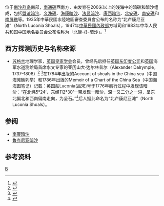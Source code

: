 {{NoteTA
|G1=地名
}}
{{coord |5|39|N|112|28|E|display=title|scale:500000_type:island_region:CN}}
{{Infobox Disputed Islands
| plural = yes
| name             =北康暗沙
| image name       = 
| image caption    = 
| image size       = 
| locator map      =
{{Location map
 |Spratly_Islands
 |mark=<!--dot-->Blue pog.svg
 |lat_deg=5|lat_min=39|lat_sec =
 |lon_deg=112|lon_min=28|lon_sec =
 |caption=北康暗沙在[[南海|南海]]的位置。
 |position=right
 |width=300
 |float=right
}}
| map_custom       = yes
| native name      = 
| native name link = 
| other_names         = 
| location         = [[南中国海|南中国海]]
| total islands    = 
| major islands    = 
| area             = 
| length           =
| width            =
| coastline        =
| highest mount    = 
| elevation        =
| country                          = 无
| country claim         = {{MAS}}
| country claim divisions title = [[马来西亚行政区划|州]]
| country claim divisions       = {{flagicon image|Flag of Sarawak.svg}} [[砂拉越|砂拉越]]
| country 1 claim                 = {{flag|PRC}}
| country 1 claim divisions title = [[地級市|地級市]]
| country 1 claim divisions       = [[海南省|海南省]][[三沙市|三沙市]]
| country 2 claim               = {{flag|ROC}}
| country 2 claim divisions title = [[直辖市_(中华民国)|直辖市]]
| country 2 claim divisions       = [[高雄市|高雄市]][[旗津區|旗津區]]
| population       = 
| population as of = 
| density          = 
| ethnic groups    = 
| additional info  =
}}
{{地區用詞|my=拉惹加隆淺灘|cn=北康暗沙|tw=cn|sg=my|start={{lang-ms|Gugusan Beting Raja Jarum}}；{{lang-en|North Luconia Shoals}}}}位于[[南沙群岛|南沙群岛]]南部，[[南通礁|南通礁]]西南方，由发育在200米以上的浅海中的暗礁和暗沙组成，包括[[盟谊暗沙|盟谊暗沙]]、[[义净礁|义净礁]]、[[海康暗沙|海康暗沙]]、[[法显暗沙|法显暗沙]]、[[康西暗沙|康西暗沙]]、[[北安礁|北安礁]]、[[南安礁|南安礁]]和[[南屏礁|南屏礁]]等。1935年中華民國水陸地圖審查委員會公布的名称为“北卢康尼亚滩”（North Luconia Shoals），1947年[[中華民國內政部|中華民國內政部]]方域司和1983年中华人民共和国[[中国地名委员会|中国地名委员会]]公布名称为「北康-{}-暗沙」。<ref>{{cite book zh |author=广东省地名委员会 |title=《南海诸岛地名资料汇编》 |format=M |edition=1 |location=广州 |publisher=广东省地图出版社 |date=1988 |pages=211|id= ISBN 80522-023-9}}</ref>

== 西方探测历史与名称来源 ==
*[[苏格兰|苏格兰]]地理学家，[[英国皇家学会|英国皇家学会]]会员，曾经先后担任[[英国东印度公司|英国东印度公司]]和[[英国|英国]]海军水道测绘局首席水文专家的亚历山大·达尔林普尔（Alexander Dalrymple，1737–1808）<ref>{{Cite web|title=Wikipedia: Alexander Dalrymple|url=https://en.wikipedia.org/wiki/Alexander_Dalrymple|accessdate=2020-09-28|archive-date=2020-05-26|archive-url=https://web.archive.org/web/20200526204045/https://en.wikipedia.org/wiki/Alexander_Dalrymple|dead-url=no}}</ref> <ref>{{Cite web|title=Britannica: Alexander Dalrymple, British geographer and hydrographer|url=https://www.britannica.com/biography/Alexander-Dalrymple|accessdate=2020-09-28|archive-date=2020-07-29|archive-url=https://web.archive.org/web/20200729121402/https://www.britannica.com/biography/Alexander-Dalrymple|dead-url=no}}</ref>在1784年出版的Account of shoals in the China sea（中国海滩礁列举）和1786年出版的Memoir of a Chart of the China Sea（中国海海图笔记）记载：英国船Luconia(吕宋)号于1776年航行过程中发现该暗沙：“在北纬5°24’，东经112°30’一带发现一暗沙，深一又二分之一浔，呈东北偏北和西南偏南走向，为坚石。”<ref>{{Cite web|title=Dalrymple, Memoir of a Chart of the China Sea, printed by George Bigg, second edition, London,1786|url=https://books.google.com.tw/books?id=1JZcAAAAcAAJ&printsec=frontcover&hl=zh-CN&source=gbs_ge_summary_r&cad=0#v=onepage&q&f=false|access-date=2020-09-28|archive-date=2021-06-03|archive-url=https://web.archive.org/web/20210603021156/https://books.google.com.tw/books?id=1JZcAAAAcAAJ&printsec=frontcover&hl=zh-CN&source=gbs_ge_summary_r&cad=0#v=onepage&q&f=false}}</ref>后人据此命名为“北卢康尼亚滩”（North Luconia Shoals）。

==参阅==
* [[南康暗沙|南康暗沙]]
* [[鲁克尼亚暗沙|鲁克尼亚暗沙]]

==参考资料==
{{reflist}}

{{South China Sea Islands}}

[[Category:南沙群岛|B]]